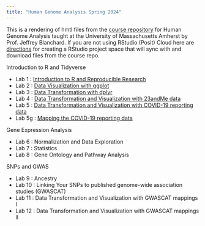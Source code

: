 ```yaml
---
title: "Human Genome Analysis Spring 2024"
---
```


This is a rendering of hmtl files from the [course repository](https://github.com/jeffreyblanchard/HumGen2024R) for Human Genome Analysis taught at the University of Massachusetts Amherst by Prof. Jeffrey Blanchard.  If you are not using RStudio (Posit) Cloud here are [directions](HumGen_github.html) for creating a RStudio project space that will sync with and download files from the course repo.

Introduction to R and Tidyverse

* Lab 1 : [Introduction to R and Reproducible Research](HumGen_Lab1_intro.html)
* Lab 2 : [Data Visualization with ggplot](HumGen_Lab2_ggplot.html)
* Lab 3 : [Data Transformation with dplyr](HumGen_Lab3_trans.html)
* Lab 4 : [Data Transformation and Visualization with 23andMe data](HumGen_Lab4_23andMe.html)
* Lab 5 : [Data Transformation and Visualization with COVID-19 reporting data](HumGen_Lab5_covid.html)
* Lab 5g : [Mapping the COVID-19 reporting data](HumGen_Lab5_covid_map.html)

Gene Expression Analysis

* Lab 6 : Normalization and Data Exploration
* Lab 7 : Statistics
* Lab 8 : Gene Ontology and Pathway Analysis

SNPs and GWAS

* Lab 9 : Ancestry
* Lab 10 : Linking Your SNPs to published genome-wide association studies (GWASCAT)
* Lab 11 : Data Transformation and Visualization with GWASCAT mappings I
* Lab 12 : Data Transformation and Visualization with GWASCAT mappings II
